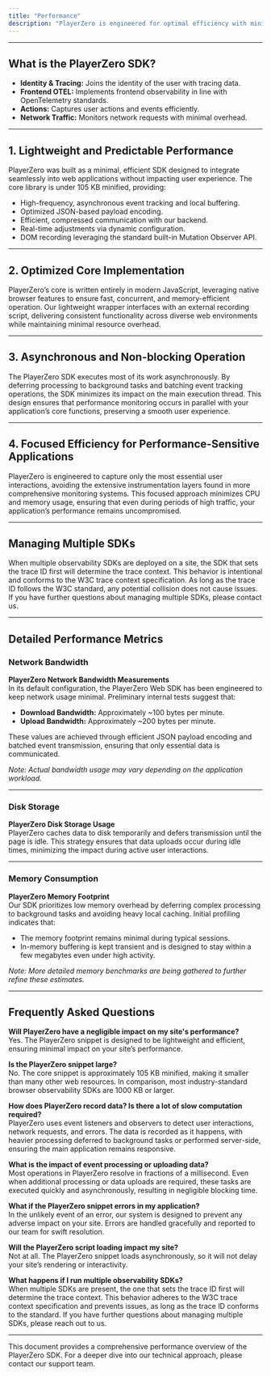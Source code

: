 ```yaml
---
title: "Performance"
description: "PlayerZero is engineered for optimal efficiency with minimal impact on your site’s performance."
---
```


---

## What is the PlayerZero SDK?

- **Identity & Tracing:** Joins the identity of the user with tracing data.
- **Frontend OTEL:** Implements frontend observability in line with OpenTelemetry standards.
- **Actions:** Captures user actions and events efficiently.
- **Network Traffic:** Monitors network requests with minimal overhead.

---

## 1. Lightweight and Predictable Performance

PlayerZero was built as a minimal, efficient SDK designed to integrate seamlessly into web applications without impacting user experience. The core library is under 105 KB minified, providing:
- High-frequency, asynchronous event tracking and local buffering.
- Optimized JSON-based payload encoding.
- Efficient, compressed communication with our backend.
- Real-time adjustments via dynamic configuration.
- DOM recording leveraging the standard built-in Mutation Observer API.

---

## 2. Optimized Core Implementation

PlayerZero’s core is written entirely in modern JavaScript, leveraging native browser features to ensure fast, concurrent, and memory-efficient operation. Our lightweight wrapper interfaces with an external recording script, delivering consistent functionality across diverse web environments while maintaining minimal resource overhead.

---

## 3. Asynchronous and Non-blocking Operation

The PlayerZero SDK executes most of its work asynchronously. By deferring processing to background tasks and batching event tracking operations, the SDK minimizes its impact on the main execution thread. This design ensures that performance monitoring occurs in parallel with your application’s core functions, preserving a smooth user experience.

---

## 4. Focused Efficiency for Performance-Sensitive Applications

PlayerZero is engineered to capture only the most essential user interactions, avoiding the extensive instrumentation layers found in more comprehensive monitoring systems. This focused approach minimizes CPU and memory usage, ensuring that even during periods of high traffic, your application’s performance remains uncompromised.

---

## Managing Multiple SDKs

When multiple observability SDKs are deployed on a site, the SDK that sets the trace ID first will determine the trace context. This behavior is intentional and conforms to the W3C trace context specification. As long as the trace ID follows the W3C standard, any potential collision does not cause issues. If you have further questions about managing multiple SDKs, please contact us.

---

## Detailed Performance Metrics

### Network Bandwidth

**PlayerZero Network Bandwidth Measurements**  
In its default configuration, the PlayerZero Web SDK has been engineered to keep network usage minimal. Preliminary internal tests suggest that:
- **Download Bandwidth:** Approximately ~100 bytes per minute.
- **Upload Bandwidth:** Approximately ~200 bytes per minute.

These values are achieved through efficient JSON payload encoding and batched event transmission, ensuring that only essential data is communicated.

*Note: Actual bandwidth usage may vary depending on the application workload.*

---

### Disk Storage

**PlayerZero Disk Storage Usage**  
PlayerZero caches data to disk temporarily and defers transmission until the page is idle. This strategy ensures that data uploads occur during idle times, minimizing the impact during active user interactions.

---

### Memory Consumption

**PlayerZero Memory Footprint**  
Our SDK prioritizes low memory overhead by deferring complex processing to background tasks and avoiding heavy local caching. Initial profiling indicates that:
- The memory footprint remains minimal during typical sessions.
- In-memory buffering is kept transient and is designed to stay within a few megabytes even under high activity.

*Note: More detailed memory benchmarks are being gathered to further refine these estimates.*

---

## Frequently Asked Questions

**Will PlayerZero have a negligible impact on my site's performance?**  
Yes. The PlayerZero snippet is designed to be lightweight and efficient, ensuring minimal impact on your site’s performance.

**Is the PlayerZero snippet large?**  
No. The core snippet is approximately 105 KB minified, making it smaller than many other web resources. In comparison, most industry-standard browser observability SDKs are 1000 KB or larger.

**How does PlayerZero record data? Is there a lot of slow computation required?**  
PlayerZero uses event listeners and observers to detect user interactions, network requests, and errors. The data is recorded as it happens, with heavier processing deferred to background tasks or performed server-side, ensuring the main application remains responsive.

**What is the impact of event processing or uploading data?**  
Most operations in PlayerZero resolve in fractions of a millisecond. Even when additional processing or data uploads are required, these tasks are executed quickly and asynchronously, resulting in negligible blocking time.

**What if the PlayerZero snippet errors in my application?**  
In the unlikely event of an error, our system is designed to prevent any adverse impact on your site. Errors are handled gracefully and reported to our team for swift resolution.

**Will the PlayerZero script loading impact my site?**  
Not at all. The PlayerZero snippet loads asynchronously, so it will not delay your site’s rendering or interactivity.

**What happens if I run multiple observability SDKs?**  
When multiple SDKs are present, the one that sets the trace ID first will determine the trace context. This behavior adheres to the W3C trace context specification and prevents issues, as long as the trace ID conforms to the standard. If you have further questions about managing multiple SDKs, please reach out to us.

---

This document provides a comprehensive performance overview of the PlayerZero SDK. For a deeper dive into our technical approach, please contact our support team.
